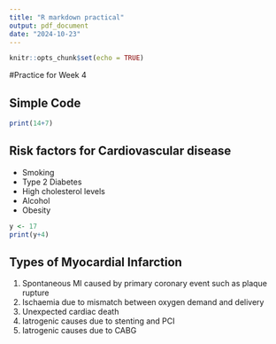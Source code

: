 ```yaml
---
title: "R markdown practical"
output: pdf_document
date: "2024-10-23"
---
```


```r
knitr::opts_chunk$set(echo = TRUE)
```

#Practice for Week 4

## Simple Code

```r

print(14+7)

```

## Risk factors for Cardiovascular disease
* Smoking
* Type 2 Diabetes
* High cholesterol levels
* Alcohol
* Obesity 

```r
y <- 17
print(y+4)
```

## Types of Myocardial Infarction
1. Spontaneous MI caused by primary coronary event such as plaque rupture\
2. Ischaemia due to mismatch between oxygen demand and delivery\
3. Unexpected cardiac death
4. Iatrogenic causes due to stenting and PCI\
5. Iatrogenic causes due to CABG\

